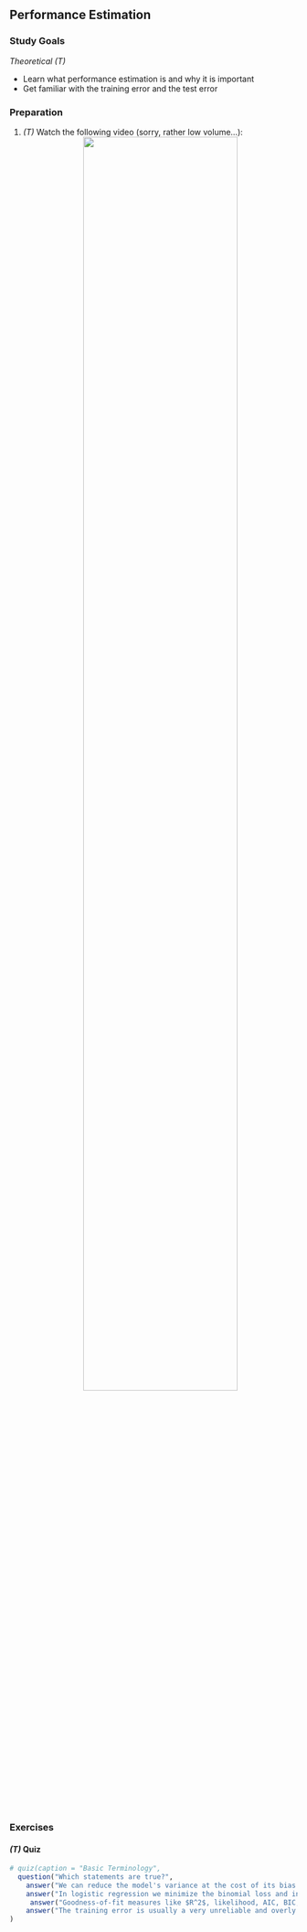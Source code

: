 ## Performance Estimation

### Study Goals

*Theoretical (T)*

- Learn what performance estimation is and why it is important
- Get familiar with the training error and the test error

### Preparation

1.  *(T)* Watch the following video  (sorry, rather low volume...):
    <center>
![](https://www.youtube.com/watch?v=xZRyi2xuCd0&list=PLMyWaJl2LoXyhFvMjtbBGs0Pi8khHbKm3&index=2&t=0s){width="75%"}
    </center>

### Exercises

#### *(T)* Quiz

```r
# quiz(caption = "Basic Terminology",
  question("Which statements are true?",
    answer("We can reduce the model's variance at the cost of its bias and vice versa by controlling the model complexity.", correct = TRUE),
    answer("In logistic regression we minimize the binomial loss and in kNN there is no explicit loss minimization.",correct = TRUE),
     answer("Goodness-of-fit measures like $R^2$, likelihood, AIC, BIC, deviance are all based on the test error"),
    answer("The training error is usually a very unreliable and overly optimistic estimator of future performance.", correct = TRUE)
)
```

